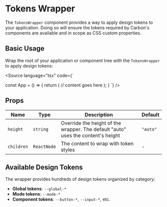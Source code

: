 
<Meta title="Tokens Wrapper" />

# Tokens Wrapper

The `TokensWrapper` component provides a way to apply design tokens to your application. Doing so will ensure the tokens required by Carbon's components are available and in scope as CSS custom properties.

## Basic Usage

Wrap the root of your application or component tree with the `TokensWrapper` to apply design tokens:

<Source
  language="tsx"
  code={`

const App = () => {
  return (
    <TokensWrapper>
      <CarbonProvider>
        // content goes here
      </CarbonProvider>
    </TokensWrapper>
  );
}
  `}
/>

## Props

| Name | Type | Description | Default |
|------|------|---------|-------------|
| `height` | `string` | Override the height of the wrapper. The default "auto" uses the content's height | `"auto"` |
| `children` | `ReactNode` | The content to wrap with token styles | - |


## Available Design Tokens

The wrapper provides hundreds of design tokens organized by category:

- **Global tokens**: `--global-*`
- **Mode tokens**: `--mode-*`
- **Component tokens**: `--button-*`, `--input-*`, etc.
